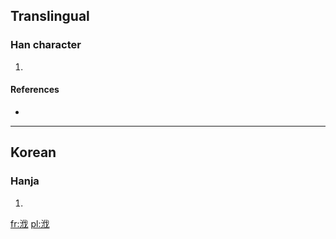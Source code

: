==Translingual==

===Han character===
{{Han char|rn=85|rad=水|as=06|sn=9|four=|canj=水人戈 (EOI)}}

# {{defn|Han|sort=水06}}

====References====
* {{Han ref|kx=0623.171|dj=1021.071|hdz=31609.041|uh=6D4C|ud=27980}}

----

==Korean==

===Hanja===
{{ko-hanja|hangeul=발|eumhun=|rv=bal|mr=pal|y=pal}}

# {{defn|Korean|sort=水06}}

[[fr:浌]]
[[pl:浌]]
